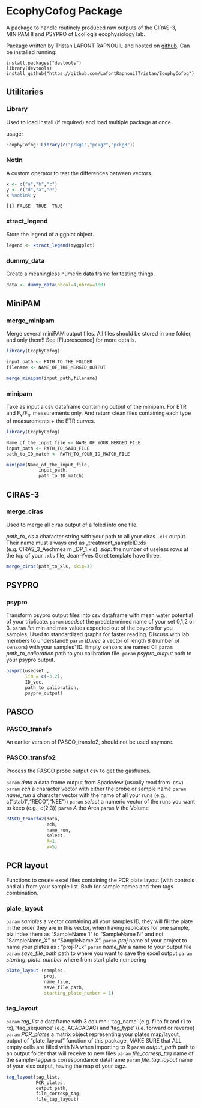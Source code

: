 # EcophyCofog Package

A package to handle routinely produced raw outputs of the CIRAS-3, MINIPAM II and PSYPRO of EcoFog's ecophysiology lab.

Package written by Tristan LAFONT RAPNOUIL and hosted on [github](https://github.com/LafontRapnouilTristan/EcophyCofog).
Can be installed running:

```
install.packages("devtools")
library(devtools)
install_github("https://github.com/LafontRapnouilTristan/EcophyCofog")
```

## Utilitaries

### Library

Used to load install (if required) and load multiple package at once.

usage:

```r
EcophyCofog::Library(c("pckg1","pckg2","pckg3"))
```

### NotIn

A custom operator to test the differences between vectors.

```r
x <- c("a","b","c")
y <- c("d","a","e")
x %notin% y
```

`[1] FALSE  TRUE  TRUE`


### xtract_legend

Store the legend of a ggplot object.

```r
legend <- xtract_legend(myggplot)
```

### dummy_data

Create a meaningless numeric data frame for testing things.

```r
data <- dummy_data(nbcol=4,nbrow=100)
```

## MiniPAM

### merge_minipam

Merge several miniPAM output files.
All files should be stored in one folder, and only them!!
See [Fluorescence] for more details.

```r
library(EcophyCofog)

input_path <- PATH_TO_THE_FOLDER
filename <- NAME_OF_THE_MERGED_OUTPUT

merge_minipam(input_path,filename)
```


### minipam

Take as input a csv dataframe containing output of the minipam.
For ETR and F<sub>v</sub>/F<sub>m</sub> measurements only.
And return clean files containing each type of measurements + the ETR curves.

```r
library(EcophyCofog)

Name_of_the_input_file <- NAME_OF_YOUR_MERGED_FILE
input_path <- PATH_TO_SAID_FILE
path_to_ID_match <- PATH_TO_YOUR_ID_MATCH_FILE

minipam(Name_of_the_input_file,
            input_path,
            path_to_ID_match)
```


## CIRAS-3

### merge_ciras

Used to merge all ciras output of a foled into one file.

*path_to_xls* a character string with your path to all your ciras `.xls` output.
Their name must always end as _treatment_sampleID.xls (e.g. CIRAS_3_Aechmea m _DP_1.xls).
*skip*: the number of useless rows at the top of your `.xls` file, Jean-Yves Goret template have three.

```r
merge_ciras(path_to_xls, skip=3)
```


## PSYPRO

### psypro

Transform psypro output files into csv dataframe with mean water potential of your triplicate.
`param` *usedset* the predetermined name of your set 0,1,2 or 3.
`param` *lim* min and max values expected out of the psypro for you samples.
Used to standardized graphs for faster reading.
Discuss with lab members to understand!!
`param` *ID_vec* a vector of length 8 (number of sensors) with your samples' ID.
Empty sensors are named 0!!
`param` *path_to_calibration* path to you calibration file.
`param` *psypro_output* path to your psypro output.

```r
psypro(usedset ,
       lim = c(-3,2),
       ID_vec,
       path_to_calibration,
       psypro_output)
```

## PASCO

### PASCO_transfo

An earlier version of PASCO_transfo2, should not be used anymore.

### PASCO_transfo2

Process the PASCO probe output csv to get the gasfluxes.

`param` *data* a data frame output from Sparkview (usually read from .csv)
`param` *ech* a character vector with either the probe or sample name
`param` *name_run* a character vector with the name of all your runs (e.g., c("stab1","RECO","NEE"))
`param` *select* a numeric vector of the runs you want to keep (e.g., c(2,3))
`param` *A* the Area
`param` *V* the Volume

```r
PASCO_transfo2(data,
               ech,
               name_run,
               select,
               A=1,
               V=5)
```

## PCR layout

Functions to create excel files containing the PCR plate layout (with controls and all) from your sample list.
Both for sample names and then tags combination.

### plate_layout

`param` *samples* a vector containing all your samples ID, they will fill the plate in the order they are in this vector, when having replicates for one sample, plz index them as "SampleName 1" to "SampleName N" and not "SampleName_X" or "SampleName.X".
`param` *proj* name of your project to name your plates as : "proj-PLx"
`param` *name_file* a name to your output file
`param` *save_file_path*  path to where you want to save the excel output
`param` *starting_plate_number* where from start plate numbering

```r
plate_layout (samples,
              proj,
              name_file,
              save_file_path,
              starting_plate_number = 1)
```

### tag_layout

`param` *tag_list* a dataframe with 3 column : 'tag_name' (e.g. f1 to fx and r1 to rx), 'tag_sequence' (e.g. ACACACAC) and 'tag_type' (i.e. forward or reverse)
`param` *PCR_plates* a matrix object representing your plates map/layout, output of "plate_layout" function of this package. MAKE SURE that ALL empty cells are filled with NA when importing to R
`param` *output_path* path to an output folder that will receive to new files
`param` *file_corresp_tag* name of the sample-tagpairs correspondance dataframe
`param` *file_tag_layout* name of your xlsx output, having the map of your tagz.


```r
tag_layout(tag_list,
           PCR_plates,
           output_path,
           file_corresp_tag,
           file_tag_layout)
```
